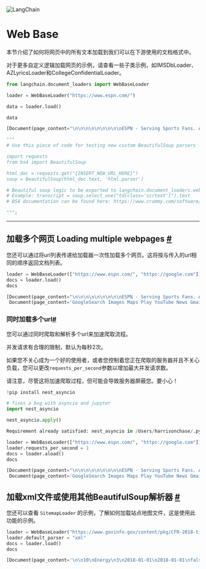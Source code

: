 

<Head>
  <script>
    {
      `(function() {
         var _hmt = _hmt || [];
(function() {
  var hm = document.createElement("script");
  hm.src = "https://hm.baidu.com/hm.js?e60fb290e204e04c5cb6f79b0ac1e697";
  var s = document.getElementsByTagName("script")[0]; 
  s.parentNode.insertBefore(hm, s);
})();
       })();`
    }
  </script>
</Head>

![LangChain](https://pica.zhimg.com/50/v2-56e8bbb52aa271012541c1fe1ceb11a2_r.gif)



# Web Base

本节介绍了如何将网页中的所有文本加载到我们可以在下游使用的文档格式中。

对于更多自定义逻辑加载网页的示例，请查看一些子类示例，如IMSDbLoader、AZLyricsLoader和CollegeConfidentialLoader。
 







```python
from langchain.document_loaders import WebBaseLoader

```










```python
loader = WebBaseLoader("https://www.espn.com/")

```










```python
data = loader.load()

```










```python
data

```








```python
[Document(page_content="\n\n\n\n\n\n\n\n\nESPN - Serving Sports Fans. Anytime. Anywhere.\n\n\n\n\n\n\n\n\n\n\n\n\n\n\n\n\n\n\n\n\n\n\n\n\n\n\n\n\n\n\n\n\n\n\n\n\n\n\n\n\n\n\n\n\n\n\n\n\n\n\n\n\n\n\n\n\n\n\n\n\n\n\n\n\n\n\n\n\n\n\n\n\n\n\n\n\n\n\n\n\n\n\n\n\n\n\n\n\n\n\n\n\n\n        Skip to main content\n    \n\n        Skip to navigation\n    \n\n\n\n\n\n\n\n\n\n\n\n\n\n\n\n\n\n\n\n\n\n\n\n\n\n\n\n\n\n\n\n\n\n<\n\n>\n\n\n\n\n\n\n\n\n\nMenuESPN\n\n\nSearch\n\n\n\nscores\n\n\n\nNFLNBANCAAMNCAAWNHLSoccer…MLBNCAAFGolfTennisSports BettingBoxingCFLNCAACricketF1HorseLLWSMMANASCARNBA G LeagueOlympic SportsRacingRN BBRN FBRugbyWNBAWorld Baseball ClassicWWEX GamesXFLMore ESPNFantasyListenWatchESPN+\n\n\n\n\n\n\n\n\n\n\n\n\n\n\n\n  \n\nSUBSCRIBE NOW\n\n\n\n\n\nNHL: Select Games\n\n\n\n\n\n\n\nXFL\n\n\n\n\n\n\n\nMLB: Select Games\n\n\n\n\n\n\n\nNCAA Baseball\n\n\n\n\n\n\n\nNCAA Softball\n\n\n\n\n\n\n\nCricket: Select Matches\n\n\n\n\n\n\n\nMel Kiper's NFL Mock Draft 3.0\n\n\nQuick Links\n\n\n\n\nMen's Tournament Challenge\n\n\n\n\n\n\n\nWomen's Tournament Challenge\n\n\n\n\n\n\n\nNFL Draft Order\n\n\n\n\n\n\n\nHow To Watch NHL Games\n\n\n\n\n\n\n\nFantasy Baseball: Sign Up\n\n\n\n\n\n\n\nHow To Watch PGA TOUR\n\n\n\n\n\n\nFavorites\n\n\n\n\n\n\n      Manage Favorites\n      \n\n\n\nCustomize ESPNSign UpLog InESPN Sites\n\n\n\n\nESPN Deportes\n\n\n\n\n\n\n\nAndscape\n\n\n\n\n\n\n\nespnW\n\n\n\n\n\n\n\nESPNFC\n\n\n\n\n\n\n\nX Games\n\n\n\n\n\n\n\nSEC Network\n\n\nESPN Apps\n\n\n\n\nESPN\n\n\n\n\n\n\n\nESPN Fantasy\n\n\nFollow ESPN\n\n\n\n\nFacebook\n\n\n\n\n\n\n\nTwitter\n\n\n\n\n\n\n\nInstagram\n\n\n\n\n\n\n\nSnapchat\n\n\n\n\n\n\n\nYouTube\n\n\n\n\n\n\n\nThe ESPN Daily Podcast\n\n\nAre you ready for Opening Day? Here's your guide to MLB's offseason chaosWait, Jacob deGrom is on the Rangers now? Xander Bogaerts and Trea Turner signed where? And what about Carlos Correa? Yeah, you're going to need to read up before Opening Day.12hESPNIllustration by ESPNEverything you missed in the MLB offseason3h2:33World Series odds, win totals, props for every teamPlay fantasy baseball for free!TOP HEADLINESQB Jackson has requested trade from RavensSources: Texas hiring Terry as full-time coachJets GM: No rush on Rodgers; Lamar not optionLove to leave North Carolina, enter transfer portalBelichick to angsty Pats fans: See last 25 yearsEmbiid out, Harden due back vs. Jokic, NuggetsLynch: Purdy 'earned the right' to start for NinersMan Utd, Wrexham plan July friendly in San DiegoOn paper, Padres overtake DodgersLAMAR WANTS OUT OF BALTIMOREMarcus Spears identifies the two teams that need Lamar Jackson the most8h2:00Would Lamar sit out? Will Ravens draft a QB? Jackson trade request insightsLamar Jackson has asked Baltimore to trade him, but Ravens coach John Harbaugh hopes the QB will be back.3hJamison HensleyBallard, Colts will consider trading for QB JacksonJackson to Indy? Washington? Barnwell ranks the QB's trade fitsSNYDER'S TUMULTUOUS 24-YEAR RUNHow Washington’s NFL franchise sank on and off the field under owner Dan SnyderSnyder purchased one of the NFL's marquee franchises in 1999. Twenty-four years later, and with the team up for sale, he leaves a legacy of on-field futility and off-field scandal.13hJohn KeimESPNIOWA STAR STEPS UP AGAINJ-Will: Caitlin Clark is the biggest brand in college sports right now8h0:47'The better the opponent, the better she plays': Clark draws comparisons to TaurasiCaitlin Clark's performance on Sunday had longtime observers going back decades to find comparisons.16hKevin PeltonWOMEN'S ELITE EIGHT SCOREBOARDMONDAY'S GAMESCheck your bracket!NBA DRAFTHow top prospects fared on the road to the Final FourThe 2023 NCAA tournament is down to four teams, and ESPN's Jonathan Givony recaps the players who saw their NBA draft stock change.11hJonathan GivonyAndy Lyons/Getty ImagesTALKING BASKETBALLWhy AD needs to be more assertive with LeBron on the court10h1:33Why Perk won't blame Kyrie for Mavs' woes8h1:48WHERE EVERY TEAM STANDSNew NFL Power Rankings: Post-free-agency 1-32 poll, plus underrated offseason movesThe free agent frenzy has come and gone. Which teams have improved their 2023 outlook, and which teams have taken a hit?12hNFL Nation reportersIllustration by ESPNTHE BUCK STOPS WITH BELICHICKBruschi: Fair to criticize Bill Belichick for Patriots' struggles10h1:27 Top HeadlinesQB Jackson has requested trade from RavensSources: Texas hiring Terry as full-time coachJets GM: No rush on Rodgers; Lamar not optionLove to leave North Carolina, enter transfer portalBelichick to angsty Pats fans: See last 25 yearsEmbiid out, Harden due back vs. Jokic, NuggetsLynch: Purdy 'earned the right' to start for NinersMan Utd, Wrexham plan July friendly in San DiegoOn paper, Padres overtake DodgersFavorites FantasyManage FavoritesFantasy HomeCustomize ESPNSign UpLog InMarch Madness LiveESPNMarch Madness LiveWatch every men's NCAA tournament game live! ICYMI1:42Austin Peay's coach, pitcher and catcher all ejected after retaliation pitchAustin Peay's pitcher, catcher and coach were all ejected after a pitch was thrown at Liberty's Nathan Keeter, who earlier in the game hit a home run and celebrated while running down the third-base line. Men's Tournament ChallengeIllustration by ESPNMen's Tournament ChallengeCheck your bracket(s) in the 2023 Men's Tournament Challenge, which you can follow throughout the Big Dance. Women's Tournament ChallengeIllustration by ESPNWomen's Tournament ChallengeCheck your bracket(s) in the 2023 Women's Tournament Challenge, which you can follow throughout the Big Dance. Best of ESPN+AP Photo/Lynne SladkyFantasy Baseball ESPN+ Cheat Sheet: Sleepers, busts, rookies and closersYou've read their names all preseason long, it'd be a shame to forget them on draft day. The ESPN+ Cheat Sheet is one way to make sure that doesn't happen.Steph Chambers/Getty ImagesPassan's 2023 MLB season preview: Bold predictions and moreOpening Day is just over a week away -- and Jeff Passan has everything you need to know covered from every possible angle.Photo by Bob Kupbens/Icon Sportswire2023 NFL free agency: Best team fits for unsigned playersWhere could Ezekiel Elliott land? Let's match remaining free agents to teams and find fits for two trade candidates.Illustration by ESPN2023 NFL mock draft: Mel Kiper's first-round pick predictionsMel Kiper Jr. makes his predictions for Round 1 of the NFL draft, including projecting a trade in the top five. Trending NowAnne-Marie Sorvin-USA TODAY SBoston Bruins record tracker: Wins, points, milestonesThe B's are on pace for NHL records in wins and points, along with some individual superlatives as well. Follow along here with our updated tracker.Mandatory Credit: William Purnell-USA TODAY Sports2023 NFL full draft order: AFC, NFC team picks for all roundsStarting with the Carolina Panthers at No. 1 overall, here's the entire 2023 NFL draft broken down round by round. How to Watch on ESPN+Gregory Fisher/Icon Sportswire2023 NCAA men's hockey: Results, bracket, how to watchThe matchups in Tampa promise to be thrillers, featuring plenty of star power, high-octane offense and stellar defense.(AP Photo/Koji Sasahara, File)How to watch the PGA Tour, Masters, PGA Championship and FedEx Cup playoffs on ESPN, ESPN+Here's everything you need to know about how to watch the PGA Tour, Masters, PGA Championship and FedEx Cup playoffs on ESPN and ESPN+.Hailie Lynch/XFLHow to watch the XFL: 2023 schedule, teams, players, news, moreEvery XFL game will be streamed on ESPN+. Find out when and where else you can watch the eight teams compete. Sign up to play the #1 Fantasy Baseball GameReactivate A LeagueCreate A LeagueJoin a Public LeaguePractice With a Mock DraftSports BettingAP Photo/Mike KropfMarch Madness betting 2023: Bracket odds, lines, tips, moreThe 2023 NCAA tournament brackets have finally been released, and we have everything you need to know to make a bet on all of the March Madness games. Sign up to play the #1 Fantasy game!Create A LeagueJoin Public LeagueReactivateMock Draft Now\n\nESPN+\n\n\n\n\nNHL: Select Games\n\n\n\n\n\n\n\nXFL\n\n\n\n\n\n\n\nMLB: Select Games\n\n\n\n\n\n\n\nNCAA Baseball\n\n\n\n\n\n\n\nNCAA Softball\n\n\n\n\n\n\n\nCricket: Select Matches\n\n\n\n\n\n\n\nMel Kiper's NFL Mock Draft 3.0\n\n\nQuick Links\n\n\n\n\nMen's Tournament Challenge\n\n\n\n\n\n\n\nWomen's Tournament Challenge\n\n\n\n\n\n\n\nNFL Draft Order\n\n\n\n\n\n\n\nHow To Watch NHL Games\n\n\n\n\n\n\n\nFantasy Baseball: Sign Up\n\n\n\n\n\n\n\nHow To Watch PGA TOUR\n\n\nESPN Sites\n\n\n\n\nESPN Deportes\n\n\n\n\n\n\n\nAndscape\n\n\n\n\n\n\n\nespnW\n\n\n\n\n\n\n\nESPNFC\n\n\n\n\n\n\n\nX Games\n\n\n\n\n\n\n\nSEC Network\n\n\nESPN Apps\n\n\n\n\nESPN\n\n\n\n\n\n\n\nESPN Fantasy\n\n\nFollow ESPN\n\n\n\n\nFacebook\n\n\n\n\n\n\n\nTwitter\n\n\n\n\n\n\n\nInstagram\n\n\n\n\n\n\n\nSnapchat\n\n\n\n\n\n\n\nYouTube\n\n\n\n\n\n\n\nThe ESPN Daily Podcast\n\n\nTerms of UsePrivacy PolicyYour US State Privacy RightsChildren's Online Privacy PolicyInterest-Based AdsAbout Nielsen MeasurementDo Not Sell or Share My Personal InformationContact UsDisney Ad Sales SiteWork for ESPNCopyright: © ESPN Enterprises, Inc. All rights reserved.\n\n\n\n\n\n\n\n\n\n\n\n\n\n\n\n\n\n\n", lookup_str='', metadata={'source': 'https://www.espn.com/'}, lookup_index=0)]

```










```python
"""
# Use this piece of code for testing new custom BeautifulSoup parsers

import requests
from bs4 import BeautifulSoup

html_doc = requests.get("{INSERT_NEW_URL_HERE}")
soup = BeautifulSoup(html_doc.text, 'html.parser')

# Beautiful soup logic to be exported to langchain.document_loaders.webpage.py
# Example: transcript = soup.select_one("td[class='scrtext']").text
# BS4 documentation can be found here: https://www.crummy.com/software/BeautifulSoup/bs4/doc/

""";

```







 
-----------------------------------------------------------------------------------------


加载多个网页 Loading multiple webpages
 [#](#loading-multiple-webpages "Permalink to this headline")
------------------------------------------------------------------

您还可以通过将url列表传递给加载器一次性加载多个网页。这将按与传入的url相同的顺序返回文档列表。





```python
loader = WebBaseLoader(["https://www.espn.com/", "https://google.com"])
docs = loader.load()
docs

```








```python
[Document(page_content="\n\n\n\n\n\n\n\n\nESPN - Serving Sports Fans. Anytime. Anywhere.\n\n\n\n\n\n\n\n\n\n\n\n\n\n\n\n\n\n\n\n\n\n\n\n\n\n\n\n\n\n\n\n\n\n\n\n\n\n\n\n\n\n\n\n\n\n\n\n\n\n\n\n\n\n\n\n\n\n\n\n\n\n\n\n\n\n\n\n\n\n\n\n\n\n\n\n\n\n\n\n\n\n\n\n\n\n\n\n\n\n\n\n\n\n        Skip to main content\n    \n\n        Skip to navigation\n    \n\n\n\n\n\n\n\n\n\n\n\n\n\n\n\n\n\n\n\n\n\n\n\n\n\n\n\n\n\n\n\n\n\n<\n\n>\n\n\n\n\n\n\n\n\n\nMenuESPN\n\n\nSearch\n\n\n\nscores\n\n\n\nNFLNBANCAAMNCAAWNHLSoccer…MLBNCAAFGolfTennisSports BettingBoxingCFLNCAACricketF1HorseLLWSMMANASCARNBA G LeagueOlympic SportsRacingRN BBRN FBRugbyWNBAWorld Baseball ClassicWWEX GamesXFLMore ESPNFantasyListenWatchESPN+\n\n\n\n\n\n\n\n\n\n\n\n\n\n\n\n  \n\nSUBSCRIBE NOW\n\n\n\n\n\nNHL: Select Games\n\n\n\n\n\n\n\nXFL\n\n\n\n\n\n\n\nMLB: Select Games\n\n\n\n\n\n\n\nNCAA Baseball\n\n\n\n\n\n\n\nNCAA Softball\n\n\n\n\n\n\n\nCricket: Select Matches\n\n\n\n\n\n\n\nMel Kiper's NFL Mock Draft 3.0\n\n\nQuick Links\n\n\n\n\nMen's Tournament Challenge\n\n\n\n\n\n\n\nWomen's Tournament Challenge\n\n\n\n\n\n\n\nNFL Draft Order\n\n\n\n\n\n\n\nHow To Watch NHL Games\n\n\n\n\n\n\n\nFantasy Baseball: Sign Up\n\n\n\n\n\n\n\nHow To Watch PGA TOUR\n\n\n\n\n\n\nFavorites\n\n\n\n\n\n\n      Manage Favorites\n      \n\n\n\nCustomize ESPNSign UpLog InESPN Sites\n\n\n\n\nESPN Deportes\n\n\n\n\n\n\n\nAndscape\n\n\n\n\n\n\n\nespnW\n\n\n\n\n\n\n\nESPNFC\n\n\n\n\n\n\n\nX Games\n\n\n\n\n\n\n\nSEC Network\n\n\nESPN Apps\n\n\n\n\nESPN\n\n\n\n\n\n\n\nESPN Fantasy\n\n\nFollow ESPN\n\n\n\n\nFacebook\n\n\n\n\n\n\n\nTwitter\n\n\n\n\n\n\n\nInstagram\n\n\n\n\n\n\n\nSnapchat\n\n\n\n\n\n\n\nYouTube\n\n\n\n\n\n\n\nThe ESPN Daily Podcast\n\n\nAre you ready for Opening Day? Here's your guide to MLB's offseason chaosWait, Jacob deGrom is on the Rangers now? Xander Bogaerts and Trea Turner signed where? And what about Carlos Correa? Yeah, you're going to need to read up before Opening Day.12hESPNIllustration by ESPNEverything you missed in the MLB offseason3h2:33World Series odds, win totals, props for every teamPlay fantasy baseball for free!TOP HEADLINESQB Jackson has requested trade from RavensSources: Texas hiring Terry as full-time coachJets GM: No rush on Rodgers; Lamar not optionLove to leave North Carolina, enter transfer portalBelichick to angsty Pats fans: See last 25 yearsEmbiid out, Harden due back vs. Jokic, NuggetsLynch: Purdy 'earned the right' to start for NinersMan Utd, Wrexham plan July friendly in San DiegoOn paper, Padres overtake DodgersLAMAR WANTS OUT OF BALTIMOREMarcus Spears identifies the two teams that need Lamar Jackson the most7h2:00Would Lamar sit out? Will Ravens draft a QB? Jackson trade request insightsLamar Jackson has asked Baltimore to trade him, but Ravens coach John Harbaugh hopes the QB will be back.3hJamison HensleyBallard, Colts will consider trading for QB JacksonJackson to Indy? Washington? Barnwell ranks the QB's trade fitsSNYDER'S TUMULTUOUS 24-YEAR RUNHow Washington’s NFL franchise sank on and off the field under owner Dan SnyderSnyder purchased one of the NFL's marquee franchises in 1999. Twenty-four years later, and with the team up for sale, he leaves a legacy of on-field futility and off-field scandal.13hJohn KeimESPNIOWA STAR STEPS UP AGAINJ-Will: Caitlin Clark is the biggest brand in college sports right now8h0:47'The better the opponent, the better she plays': Clark draws comparisons to TaurasiCaitlin Clark's performance on Sunday had longtime observers going back decades to find comparisons.16hKevin PeltonWOMEN'S ELITE EIGHT SCOREBOARDMONDAY'S GAMESCheck your bracket!NBA DRAFTHow top prospects fared on the road to the Final FourThe 2023 NCAA tournament is down to four teams, and ESPN's Jonathan Givony recaps the players who saw their NBA draft stock change.11hJonathan GivonyAndy Lyons/Getty ImagesTALKING BASKETBALLWhy AD needs to be more assertive with LeBron on the court9h1:33Why Perk won't blame Kyrie for Mavs' woes8h1:48WHERE EVERY TEAM STANDSNew NFL Power Rankings: Post-free-agency 1-32 poll, plus underrated offseason movesThe free agent frenzy has come and gone. Which teams have improved their 2023 outlook, and which teams have taken a hit?12hNFL Nation reportersIllustration by ESPNTHE BUCK STOPS WITH BELICHICKBruschi: Fair to criticize Bill Belichick for Patriots' struggles10h1:27 Top HeadlinesQB Jackson has requested trade from RavensSources: Texas hiring Terry as full-time coachJets GM: No rush on Rodgers; Lamar not optionLove to leave North Carolina, enter transfer portalBelichick to angsty Pats fans: See last 25 yearsEmbiid out, Harden due back vs. Jokic, NuggetsLynch: Purdy 'earned the right' to start for NinersMan Utd, Wrexham plan July friendly in San DiegoOn paper, Padres overtake DodgersFavorites FantasyManage FavoritesFantasy HomeCustomize ESPNSign UpLog InMarch Madness LiveESPNMarch Madness LiveWatch every men's NCAA tournament game live! ICYMI1:42Austin Peay's coach, pitcher and catcher all ejected after retaliation pitchAustin Peay's pitcher, catcher and coach were all ejected after a pitch was thrown at Liberty's Nathan Keeter, who earlier in the game hit a home run and celebrated while running down the third-base line. Men's Tournament ChallengeIllustration by ESPNMen's Tournament ChallengeCheck your bracket(s) in the 2023 Men's Tournament Challenge, which you can follow throughout the Big Dance. Women's Tournament ChallengeIllustration by ESPNWomen's Tournament ChallengeCheck your bracket(s) in the 2023 Women's Tournament Challenge, which you can follow throughout the Big Dance. Best of ESPN+AP Photo/Lynne SladkyFantasy Baseball ESPN+ Cheat Sheet: Sleepers, busts, rookies and closersYou've read their names all preseason long, it'd be a shame to forget them on draft day. The ESPN+ Cheat Sheet is one way to make sure that doesn't happen.Steph Chambers/Getty ImagesPassan's 2023 MLB season preview: Bold predictions and moreOpening Day is just over a week away -- and Jeff Passan has everything you need to know covered from every possible angle.Photo by Bob Kupbens/Icon Sportswire2023 NFL free agency: Best team fits for unsigned playersWhere could Ezekiel Elliott land? Let's match remaining free agents to teams and find fits for two trade candidates.Illustration by ESPN2023 NFL mock draft: Mel Kiper's first-round pick predictionsMel Kiper Jr. makes his predictions for Round 1 of the NFL draft, including projecting a trade in the top five. Trending NowAnne-Marie Sorvin-USA TODAY SBoston Bruins record tracker: Wins, points, milestonesThe B's are on pace for NHL records in wins and points, along with some individual superlatives as well. Follow along here with our updated tracker.Mandatory Credit: William Purnell-USA TODAY Sports2023 NFL full draft order: AFC, NFC team picks for all roundsStarting with the Carolina Panthers at No. 1 overall, here's the entire 2023 NFL draft broken down round by round. How to Watch on ESPN+Gregory Fisher/Icon Sportswire2023 NCAA men's hockey: Results, bracket, how to watchThe matchups in Tampa promise to be thrillers, featuring plenty of star power, high-octane offense and stellar defense.(AP Photo/Koji Sasahara, File)How to watch the PGA Tour, Masters, PGA Championship and FedEx Cup playoffs on ESPN, ESPN+Here's everything you need to know about how to watch the PGA Tour, Masters, PGA Championship and FedEx Cup playoffs on ESPN and ESPN+.Hailie Lynch/XFLHow to watch the XFL: 2023 schedule, teams, players, news, moreEvery XFL game will be streamed on ESPN+. Find out when and where else you can watch the eight teams compete. Sign up to play the #1 Fantasy Baseball GameReactivate A LeagueCreate A LeagueJoin a Public LeaguePractice With a Mock DraftSports BettingAP Photo/Mike KropfMarch Madness betting 2023: Bracket odds, lines, tips, moreThe 2023 NCAA tournament brackets have finally been released, and we have everything you need to know to make a bet on all of the March Madness games. Sign up to play the #1 Fantasy game!Create A LeagueJoin Public LeagueReactivateMock Draft Now\n\nESPN+\n\n\n\n\nNHL: Select Games\n\n\n\n\n\n\n\nXFL\n\n\n\n\n\n\n\nMLB: Select Games\n\n\n\n\n\n\n\nNCAA Baseball\n\n\n\n\n\n\n\nNCAA Softball\n\n\n\n\n\n\n\nCricket: Select Matches\n\n\n\n\n\n\n\nMel Kiper's NFL Mock Draft 3.0\n\n\nQuick Links\n\n\n\n\nMen's Tournament Challenge\n\n\n\n\n\n\n\nWomen's Tournament Challenge\n\n\n\n\n\n\n\nNFL Draft Order\n\n\n\n\n\n\n\nHow To Watch NHL Games\n\n\n\n\n\n\n\nFantasy Baseball: Sign Up\n\n\n\n\n\n\n\nHow To Watch PGA TOUR\n\n\nESPN Sites\n\n\n\n\nESPN Deportes\n\n\n\n\n\n\n\nAndscape\n\n\n\n\n\n\n\nespnW\n\n\n\n\n\n\n\nESPNFC\n\n\n\n\n\n\n\nX Games\n\n\n\n\n\n\n\nSEC Network\n\n\nESPN Apps\n\n\n\n\nESPN\n\n\n\n\n\n\n\nESPN Fantasy\n\n\nFollow ESPN\n\n\n\n\nFacebook\n\n\n\n\n\n\n\nTwitter\n\n\n\n\n\n\n\nInstagram\n\n\n\n\n\n\n\nSnapchat\n\n\n\n\n\n\n\nYouTube\n\n\n\n\n\n\n\nThe ESPN Daily Podcast\n\n\nTerms of UsePrivacy PolicyYour US State Privacy RightsChildren's Online Privacy PolicyInterest-Based AdsAbout Nielsen MeasurementDo Not Sell or Share My Personal InformationContact UsDisney Ad Sales SiteWork for ESPNCopyright: © ESPN Enterprises, Inc. All rights reserved.\n\n\n\n\n\n\n\n\n\n\n\n\n\n\n\n\n\n\n", lookup_str='', metadata={'source': 'https://www.espn.com/'}, lookup_index=0),
 Document(page_content='GoogleSearch Images Maps Play YouTube News Gmail Drive More »Web History | Settings | Sign in\xa0Advanced searchAdvertisingBusiness SolutionsAbout Google© 2023 - Privacy - Terms   ', lookup_str='', metadata={'source': 'https://google.com'}, lookup_index=0)]

```






### 同时加载多个url[#](#同时加载多个url "到这个标题的永久链接")

您可以通过同时爬取和解析多个url来加速爬取流程。

并发请求有合理的限制，默认为每秒2次。

如果您不关心成为一个好的使用者，或者您控制着您正在爬取的服务器并且不关心负载，您可以更改`requests_per_second`参数以增加最大并发请求数。

请注意，尽管这将加速爬取过程，但可能会导致服务器屏蔽您。要小心！





```python
!pip install nest_asyncio

# fixes a bug with asyncio and jupyter
import nest_asyncio

nest_asyncio.apply()

```








```python
Requirement already satisfied: nest_asyncio in /Users/harrisonchase/.pyenv/versions/3.9.1/envs/langchain/lib/python3.9/site-packages (1.5.6)

```










```python
loader = WebBaseLoader(["https://www.espn.com/", "https://google.com"])
loader.requests_per_second = 1
docs = loader.aload()
docs

```








```python
[Document(page_content="\n\n\n\n\n\n\n\n\nESPN - Serving Sports Fans. Anytime. Anywhere.\n\n\n\n\n\n\n\n\n\n\n\n\n\n\n\n\n\n\n\n\n\n\n\n\n\n\n\n\n\n\n\n\n\n\n\n\n\n\n\n\n\n\n\n\n\n\n\n\n\n\n\n\n\n\n\n\n\n\n\n\n\n\n\n\n\n\n\n\n\n\n\n\n\n\n\n\n\n\n\n\n\n\n\n\n\n\n\n\n\n\n\n\n\n        Skip to main content\n    \n\n        Skip to navigation\n    \n\n\n\n\n\n\n\n\n\n\n\n\n\n\n\n\n\n\n\n\n\n\n\n\n\n\n\n\n\n\n\n\n\n<\n\n>\n\n\n\n\n\n\n\n\n\nMenuESPN\n\n\nSearch\n\n\n\nscores\n\n\n\nNFLNBANCAAMNCAAWNHLSoccer…MLBNCAAFGolfTennisSports BettingBoxingCFLNCAACricketF1HorseLLWSMMANASCARNBA G LeagueOlympic SportsRacingRN BBRN FBRugbyWNBAWorld Baseball ClassicWWEX GamesXFLMore ESPNFantasyListenWatchESPN+\n\n\n\n\n\n\n\n\n\n\n\n\n\n\n\n  \n\nSUBSCRIBE NOW\n\n\n\n\n\nNHL: Select Games\n\n\n\n\n\n\n\nXFL\n\n\n\n\n\n\n\nMLB: Select Games\n\n\n\n\n\n\n\nNCAA Baseball\n\n\n\n\n\n\n\nNCAA Softball\n\n\n\n\n\n\n\nCricket: Select Matches\n\n\n\n\n\n\n\nMel Kiper's NFL Mock Draft 3.0\n\n\nQuick Links\n\n\n\n\nMen's Tournament Challenge\n\n\n\n\n\n\n\nWomen's Tournament Challenge\n\n\n\n\n\n\n\nNFL Draft Order\n\n\n\n\n\n\n\nHow To Watch NHL Games\n\n\n\n\n\n\n\nFantasy Baseball: Sign Up\n\n\n\n\n\n\n\nHow To Watch PGA TOUR\n\n\n\n\n\n\nFavorites\n\n\n\n\n\n\n      Manage Favorites\n      \n\n\n\nCustomize ESPNSign UpLog InESPN Sites\n\n\n\n\nESPN Deportes\n\n\n\n\n\n\n\nAndscape\n\n\n\n\n\n\n\nespnW\n\n\n\n\n\n\n\nESPNFC\n\n\n\n\n\n\n\nX Games\n\n\n\n\n\n\n\nSEC Network\n\n\nESPN Apps\n\n\n\n\nESPN\n\n\n\n\n\n\n\nESPN Fantasy\n\n\nFollow ESPN\n\n\n\n\nFacebook\n\n\n\n\n\n\n\nTwitter\n\n\n\n\n\n\n\nInstagram\n\n\n\n\n\n\n\nSnapchat\n\n\n\n\n\n\n\nYouTube\n\n\n\n\n\n\n\nThe ESPN Daily Podcast\n\n\nAre you ready for Opening Day? Here's your guide to MLB's offseason chaosWait, Jacob deGrom is on the Rangers now? Xander Bogaerts and Trea Turner signed where? And what about Carlos Correa? Yeah, you're going to need to read up before Opening Day.12hESPNIllustration by ESPNEverything you missed in the MLB offseason3h2:33World Series odds, win totals, props for every teamPlay fantasy baseball for free!TOP HEADLINESQB Jackson has requested trade from RavensSources: Texas hiring Terry as full-time coachJets GM: No rush on Rodgers; Lamar not optionLove to leave North Carolina, enter transfer portalBelichick to angsty Pats fans: See last 25 yearsEmbiid out, Harden due back vs. Jokic, NuggetsLynch: Purdy 'earned the right' to start for NinersMan Utd, Wrexham plan July friendly in San DiegoOn paper, Padres overtake DodgersLAMAR WANTS OUT OF BALTIMOREMarcus Spears identifies the two teams that need Lamar Jackson the most7h2:00Would Lamar sit out? Will Ravens draft a QB? Jackson trade request insightsLamar Jackson has asked Baltimore to trade him, but Ravens coach John Harbaugh hopes the QB will be back.3hJamison HensleyBallard, Colts will consider trading for QB JacksonJackson to Indy? Washington? Barnwell ranks the QB's trade fitsSNYDER'S TUMULTUOUS 24-YEAR RUNHow Washington’s NFL franchise sank on and off the field under owner Dan SnyderSnyder purchased one of the NFL's marquee franchises in 1999. Twenty-four years later, and with the team up for sale, he leaves a legacy of on-field futility and off-field scandal.13hJohn KeimESPNIOWA STAR STEPS UP AGAINJ-Will: Caitlin Clark is the biggest brand in college sports right now8h0:47'The better the opponent, the better she plays': Clark draws comparisons to TaurasiCaitlin Clark's performance on Sunday had longtime observers going back decades to find comparisons.16hKevin PeltonWOMEN'S ELITE EIGHT SCOREBOARDMONDAY'S GAMESCheck your bracket!NBA DRAFTHow top prospects fared on the road to the Final FourThe 2023 NCAA tournament is down to four teams, and ESPN's Jonathan Givony recaps the players who saw their NBA draft stock change.11hJonathan GivonyAndy Lyons/Getty ImagesTALKING BASKETBALLWhy AD needs to be more assertive with LeBron on the court9h1:33Why Perk won't blame Kyrie for Mavs' woes8h1:48WHERE EVERY TEAM STANDSNew NFL Power Rankings: Post-free-agency 1-32 poll, plus underrated offseason movesThe free agent frenzy has come and gone. Which teams have improved their 2023 outlook, and which teams have taken a hit?12hNFL Nation reportersIllustration by ESPNTHE BUCK STOPS WITH BELICHICKBruschi: Fair to criticize Bill Belichick for Patriots' struggles10h1:27 Top HeadlinesQB Jackson has requested trade from RavensSources: Texas hiring Terry as full-time coachJets GM: No rush on Rodgers; Lamar not optionLove to leave North Carolina, enter transfer portalBelichick to angsty Pats fans: See last 25 yearsEmbiid out, Harden due back vs. Jokic, NuggetsLynch: Purdy 'earned the right' to start for NinersMan Utd, Wrexham plan July friendly in San DiegoOn paper, Padres overtake DodgersFavorites FantasyManage FavoritesFantasy HomeCustomize ESPNSign UpLog InMarch Madness LiveESPNMarch Madness LiveWatch every men's NCAA tournament game live! ICYMI1:42Austin Peay's coach, pitcher and catcher all ejected after retaliation pitchAustin Peay's pitcher, catcher and coach were all ejected after a pitch was thrown at Liberty's Nathan Keeter, who earlier in the game hit a home run and celebrated while running down the third-base line. Men's Tournament ChallengeIllustration by ESPNMen's Tournament ChallengeCheck your bracket(s) in the 2023 Men's Tournament Challenge, which you can follow throughout the Big Dance. Women's Tournament ChallengeIllustration by ESPNWomen's Tournament ChallengeCheck your bracket(s) in the 2023 Women's Tournament Challenge, which you can follow throughout the Big Dance. Best of ESPN+AP Photo/Lynne SladkyFantasy Baseball ESPN+ Cheat Sheet: Sleepers, busts, rookies and closersYou've read their names all preseason long, it'd be a shame to forget them on draft day. The ESPN+ Cheat Sheet is one way to make sure that doesn't happen.Steph Chambers/Getty ImagesPassan's 2023 MLB season preview: Bold predictions and moreOpening Day is just over a week away -- and Jeff Passan has everything you need to know covered from every possible angle.Photo by Bob Kupbens/Icon Sportswire2023 NFL free agency: Best team fits for unsigned playersWhere could Ezekiel Elliott land? Let's match remaining free agents to teams and find fits for two trade candidates.Illustration by ESPN2023 NFL mock draft: Mel Kiper's first-round pick predictionsMel Kiper Jr. makes his predictions for Round 1 of the NFL draft, including projecting a trade in the top five. Trending NowAnne-Marie Sorvin-USA TODAY SBoston Bruins record tracker: Wins, points, milestonesThe B's are on pace for NHL records in wins and points, along with some individual superlatives as well. Follow along here with our updated tracker.Mandatory Credit: William Purnell-USA TODAY Sports2023 NFL full draft order: AFC, NFC team picks for all roundsStarting with the Carolina Panthers at No. 1 overall, here's the entire 2023 NFL draft broken down round by round. How to Watch on ESPN+Gregory Fisher/Icon Sportswire2023 NCAA men's hockey: Results, bracket, how to watchThe matchups in Tampa promise to be thrillers, featuring plenty of star power, high-octane offense and stellar defense.(AP Photo/Koji Sasahara, File)How to watch the PGA Tour, Masters, PGA Championship and FedEx Cup playoffs on ESPN, ESPN+Here's everything you need to know about how to watch the PGA Tour, Masters, PGA Championship and FedEx Cup playoffs on ESPN and ESPN+.Hailie Lynch/XFLHow to watch the XFL: 2023 schedule, teams, players, news, moreEvery XFL game will be streamed on ESPN+. Find out when and where else you can watch the eight teams compete. Sign up to play the #1 Fantasy Baseball GameReactivate A LeagueCreate A LeagueJoin a Public LeaguePractice With a Mock DraftSports BettingAP Photo/Mike KropfMarch Madness betting 2023: Bracket odds, lines, tips, moreThe 2023 NCAA tournament brackets have finally been released, and we have everything you need to know to make a bet on all of the March Madness games. Sign up to play the #1 Fantasy game!Create A LeagueJoin Public LeagueReactivateMock Draft Now\n\nESPN+\n\n\n\n\nNHL: Select Games\n\n\n\n\n\n\n\nXFL\n\n\n\n\n\n\n\nMLB: Select Games\n\n\n\n\n\n\n\nNCAA Baseball\n\n\n\n\n\n\n\nNCAA Softball\n\n\n\n\n\n\n\nCricket: Select Matches\n\n\n\n\n\n\n\nMel Kiper's NFL Mock Draft 3.0\n\n\nQuick Links\n\n\n\n\nMen's Tournament Challenge\n\n\n\n\n\n\n\nWomen's Tournament Challenge\n\n\n\n\n\n\n\nNFL Draft Order\n\n\n\n\n\n\n\nHow To Watch NHL Games\n\n\n\n\n\n\n\nFantasy Baseball: Sign Up\n\n\n\n\n\n\n\nHow To Watch PGA TOUR\n\n\nESPN Sites\n\n\n\n\nESPN Deportes\n\n\n\n\n\n\n\nAndscape\n\n\n\n\n\n\n\nespnW\n\n\n\n\n\n\n\nESPNFC\n\n\n\n\n\n\n\nX Games\n\n\n\n\n\n\n\nSEC Network\n\n\nESPN Apps\n\n\n\n\nESPN\n\n\n\n\n\n\n\nESPN Fantasy\n\n\nFollow ESPN\n\n\n\n\nFacebook\n\n\n\n\n\n\n\nTwitter\n\n\n\n\n\n\n\nInstagram\n\n\n\n\n\n\n\nSnapchat\n\n\n\n\n\n\n\nYouTube\n\n\n\n\n\n\n\nThe ESPN Daily Podcast\n\n\nTerms of UsePrivacy PolicyYour US State Privacy RightsChildren's Online Privacy PolicyInterest-Based AdsAbout Nielsen MeasurementDo Not Sell or Share My Personal InformationContact UsDisney Ad Sales SiteWork for ESPNCopyright: © ESPN Enterprises, Inc. All rights reserved.\n\n\n\n\n\n\n\n\n\n\n\n\n\n\n\n\n\n\n", lookup_str='', metadata={'source': 'https://www.espn.com/'}, lookup_index=0),
 Document(page_content='GoogleSearch Images Maps Play YouTube News Gmail Drive More »Web History | Settings | Sign in\xa0Advanced searchAdvertisingBusiness SolutionsAbout Google© 2023 - Privacy - Terms   ', lookup_str='', metadata={'source': 'https://google.com'}, lookup_index=0)]

```









加载xml文件或使用其他BeautifulSoup解析器 [#](#loading-a-xml-file-or-using-a-different-beautifulsoup-parser "Permalink to this headline")
----------------------------------------------------------------------------------------------------------------------------------------------------------------



您还可以查看 `SitemapLoader` 的示例，了解如何加载站点地图文件，这是使用此功能的示例。
 







```python
loader = WebBaseLoader("https://www.govinfo.gov/content/pkg/CFR-2018-title10-vol3/xml/CFR-2018-title10-vol3-sec431-86.xml")
loader.default_parser = "xml"
docs = loader.load()
docs

```








```python
[Document(page_content='\n\n10\nEnergy\n3\n2018-01-01\n2018-01-01\nfalse\nUniform test method for the measurement of energy efficiency of commercial packaged boilers.\nÂ§ 431.86\nSection Â§ 431.86\n\nEnergy\nDEPARTMENT OF ENERGY\nENERGY CONSERVATION\nENERGY EFFICIENCY PROGRAM FOR CERTAIN COMMERCIAL AND INDUSTRIAL EQUIPMENT\nCommercial Packaged Boilers\nTest Procedures\n\n\n\n\n§\u2009431.86\nUniform test method for the measurement of energy efficiency of commercial packaged boilers.\n(a) Scope. This section provides test procedures, pursuant to the Energy Policy and Conservation Act (EPCA), as amended, which must be followed for measuring the combustion efficiency and/or thermal efficiency of a gas- or oil-fired commercial packaged boiler.\n(b) Testing and Calculations. Determine the thermal efficiency or combustion efficiency of commercial packaged boilers by conducting the appropriate test procedure(s) indicated in Table 1 of this section.\n\nTable 1—Test Requirements for Commercial Packaged Boiler Equipment Classes\n\nEquipment category\nSubcategory\nCertified rated inputBtu/h\n\nStandards efficiency metric(§\u2009431.87)\n\nTest procedure(corresponding to\nstandards efficiency\nmetric required\nby §\u2009431.87)\n\n\n\nHot Water\nGas-fired\n≥300,000 and ≤2,500,000\nThermal Efficiency\nAppendix A, Section 2.\n\n\nHot Water\nGas-fired\n>2,500,000\nCombustion Efficiency\nAppendix A, Section 3.\n\n\nHot Water\nOil-fired\n≥300,000 and ≤2,500,000\nThermal Efficiency\nAppendix A, Section 2.\n\n\nHot Water\nOil-fired\n>2,500,000\nCombustion Efficiency\nAppendix A, Section 3.\n\n\nSteam\nGas-fired (all*)\n≥300,000 and ≤2,500,000\nThermal Efficiency\nAppendix A, Section 2.\n\n\nSteam\nGas-fired (all*)\n>2,500,000 and ≤5,000,000\nThermal Efficiency\nAppendix A, Section 2.\n\n\n\u2003\n\n>5,000,000\nThermal Efficiency\nAppendix A, Section 2.OR\nAppendix A, Section 3 with Section 2.4.3.2.\n\n\n\nSteam\nOil-fired\n≥300,000 and ≤2,500,000\nThermal Efficiency\nAppendix A, Section 2.\n\n\nSteam\nOil-fired\n>2,500,000 and ≤5,000,000\nThermal Efficiency\nAppendix A, Section 2.\n\n\n\u2003\n\n>5,000,000\nThermal Efficiency\nAppendix A, Section 2.OR\nAppendix A, Section 3. with Section 2.4.3.2.\n\n\n\n*\u2009Equipment classes for commercial packaged boilers as of July 22, 2009 (74 FR 36355) distinguish between gas-fired natural draft and all other gas-fired (except natural draft).\n\n(c) Field Tests. The field test provisions of appendix A may be used only to test a unit of commercial packaged boiler with rated input greater than 5,000,000 Btu/h.\n[81 FR 89305, Dec. 9, 2016]\n\n\nEnergy Efficiency Standards\n\n', lookup_str='', metadata={'source': 'https://www.govinfo.gov/content/pkg/CFR-2018-title10-vol3/xml/CFR-2018-title10-vol3-sec431-86.xml'}, lookup_index=0)]

```








